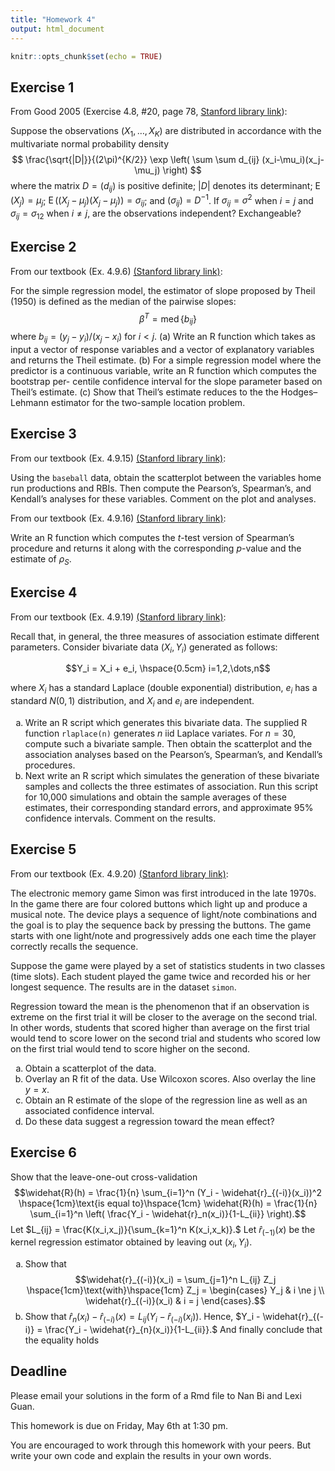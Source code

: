 ```yaml
---
title: "Homework 4"
output: html_document
---
```


```r
knitr::opts_chunk$set(echo = TRUE)
```

## Exercise 1

From Good 2005 (Exercise 4.8, #20, page 78, [Stanford library link](https://searchworks.stanford.edu/view/7694177)):

Suppose the observations $(X_1,\dots,X_K)$ are distributed in accordance with the multivariate normal probability density
$$
\frac{\sqrt{|D|}}{(2\pi)^{K/2}} \exp \left( \sum \sum d_{ij} (x_i-\mu_i)(x_j-\mu_j) \right)
$$
where the matrix $D = (d_{ij})$ is positive definite; $|D|$ denotes its determinant; $\operatorname{E}(X_j) = \mu_j$; $\operatorname{E}((X_j−\mu_j)(X_j−\mu_j)) = \sigma_{ij}$; and $(\sigma_{ij})= D^{−1}$. If $\sigma_{ij} = \sigma^2$ when $i = j$ and $\sigma_{ij} = \sigma_{12}$ when $i \ne j$, are the observations independent? Exchangeable?

## Exercise 2

From our textbook (Ex. 4.9.6) [(Stanford library link)](https://searchworks.stanford.edu/view/10718635):  

For the simple regression model, the estimator of slope proposed by Theil (1950) is defined as the median of the pairwise slopes:
$$\beta^T = \operatorname{med}\{b_{ij}\}$$ 
where $b_{ij} = (y_j − y_i)/(x_j − x_i)$ for $i<j$.
(a) Write an R function which takes as input a vector of response variables and a vector of explanatory variables and returns the Theil estimate.
(b) For a simple regression model where the predictor is a continuous variable, write an R function which computes the bootstrap per- centile confidence interval for the slope parameter based on Theil’s estimate.
(c) Show that Theil’s estimate reduces to the the Hodges–Lehmann estimator for the two-sample location problem.

## Exercise 3

From our textbook (Ex. 4.9.15) [(Stanford library link)](https://searchworks.stanford.edu/view/10718635):  

Using the ``baseball`` data, obtain the scatterplot between the variables home run productions and RBIs. Then compute the Pearson’s, Spearman’s, and Kendall’s analyses for these variables. Comment on the plot and analyses.

From our textbook (Ex. 4.9.16) [(Stanford library link)](https://searchworks.stanford.edu/view/10718635):  

Write an R function which computes the $t$-test version of Spearman’s procedure and returns it along with the corresponding $p$-value and the estimate of $\rho_S$.

## Exercise 4

From our textbook (Ex. 4.9.19) [(Stanford library link)](https://searchworks.stanford.edu/view/10718635):  

Recall that, in general, the three measures of association estimate different parameters. Consider bivariate data $(X_i,Y_i)$ generated as follows:

$$Y_i = X_i + e_i, \hspace{0.5cm} i=1,2,\dots,n$$

where $X_i$ has a standard Laplace (double exponential) distribution, $e_i$ has a standard $N(0,1)$ distribution, and $X_i$ and $e_i$ are independent.

(a) Write an R script which generates this bivariate data. The supplied R function ``rlaplace(n)`` generates $n$ iid Laplace variates. For $n = 30$, compute such a bivariate sample. Then obtain the scatterplot and the association analyses based on the Pearson's, Spearman's, and Kendall's procedures.
(b) Next write an R script which simulates the generation of these bivariate samples and collects the three estimates of association. Run this script for 10,000 simulations and obtain the sample averages of these estimates, their corresponding standard errors, and approximate 95% confidence intervals. Comment on the results.

## Exercise 5

From our textbook (Ex. 4.9.20) [(Stanford library link)](https://searchworks.stanford.edu/view/10718635):  

The electronic memory game Simon was first introduced in the late 1970s. In the game there are four colored buttons which light up and produce a musical note. The device plays a sequence of light/note combinations and the goal is to play the sequence back by pressing the buttons. The game starts with one light/note and progressively adds one each time the player correctly recalls the sequence.

Suppose the game were played by a set of statistics students in two classes (time slots). Each student played the game twice and recorded his or her longest sequence. The results are in the dataset ``simon``.

Regression toward the mean is the phenomenon that if an observation is extreme on the first trial it will be closer to the average on the second trial. In other words, students that scored higher than average on the first trial would tend to score lower on the second trial and students who scored low on the first trial would tend to score higher on the second.

(a) Obtain a scatterplot of the data.
(b) Overlay an R fit of the data. Use Wilcoxon scores. Also overlay the line $y = x$.
(c) Obtain an R estimate of the slope of the regression line as well as an associated confidence interval.
(d) Do these data suggest a regression toward the mean effect?

## Exercise 6

Show that the leave-one-out cross-validation $$\widehat{R}(h) = \frac{1}{n} \sum_{i=1}^n (Y_i - \widehat{r}_{(-i)}(x_i))^2 \hspace{1cm}\text{is equal to}\hspace{1cm} \widehat{R}(h) = \frac{1}{n} \sum_{i=1}^n \left( \frac{Y_i - \widehat{r}_n(x_i)}{1-L_{ii}} \right).$$ Let $L_{ij} = \frac{K(x_i,x_j)}{\sum_{k=1}^n K(x_i,x_k)}.$ Let $\widehat{r}_{(-1)}(x)$ be the kernel regression estimator obtained by leaving out $(x_i,Y_i).$

(a) Show that 
$$\widehat{r}_{(-i)}(x_i) = \sum_{j=1}^n L_{ij} Z_j \hspace{1cm}\text{with}\hspace{1cm}
Z_j =
\begin{cases}
Y_j & i \ne j \\
\widehat{r}_{(-i)}(x_i) & i = j
\end{cases}.$$
(b) Show that $\widehat{r}_n(x_i) - \widehat{r}_{(-i)}(x) = L_{ij} (Y_i - \widehat{r}_{(-i)}(x_i))$. Hence, $Y_i - \widehat{r}_{(-i)} = \frac{Y_i - \widehat{r}_{n}(x_i)}{1-L_{ii}}.$ And finally conclude that the equality holds

## Deadline

Please email your solutions in the form of a Rmd file to Nan Bi and Lexi Guan.

This homework is due on Friday, May 6th at 1:30 pm.

You are encouraged to work through this homework with your peers. But write your own code and explain the results in your own words.
